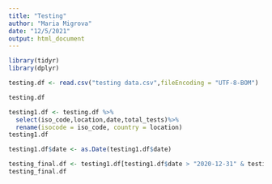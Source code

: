 ```yaml
---
title: "Testing"
author: "Maria Migrova"
date: "12/5/2021"
output: html_document
---
```


```r
library(tidyr)
library(dplyr)

```


```r
testing.df <- read.csv("testing data.csv",fileEncoding = "UTF-8-BOM")

```

```r
testing.df

```

```r
testing1.df <- testing.df %>%
  select(iso_code,location,date,total_tests)%>%
  rename(isocode = iso_code, country = location)
testing1.df

```
```r

testing1.df$date <- as.Date(testing1.df$date)

testing_final.df <- testing1.df[testing1.df$date > "2020-12-31" & testing1.df$date < "2021-11-24",]
testing_final.df


```


```r

```